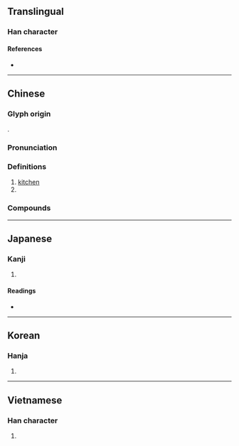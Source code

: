 {{character info/new}}
{{also|厨}}
==Translingual==

===Han character===
{{Han char|rn=53|rad=广|as=12|sn=15|four=00240|canj=IGTI|ids=⿸广尌}}

====References====
* {{Han ref|kx=0350.180|dkj=09479|dj=0661.200|hdz=20900.100|uh=5EDA|ud=24282|bh=BC70|bd=48240}}

----

==Chinese==
{{zh-forms|s=厨|alt=㕑,厨}}

===Glyph origin===
{{Han etym}}
{{Han compound|广|尌|c1=s|c2=p|ls=psc}}.

===Pronunciation===
{{zh-pron
|m=chú
|c=cyu4,ceoi4
|h=pfs=chhù
|mn=tô͘/tû
|mn_note=tô͘ - vernacular; tû - literary
|mc=y
|oc=y
|cat=n
}}

===Definitions===
{{zh-hanzi}}

# [[kitchen]]
# {{zh-original|櫥|[[closet]]; [[cupboard]]}}

===Compounds===
{{zh-der|廚房|廚具|廚娘|廚師|廚灶|廚子|八廚|天廚|中廚|兵廚之擾|廚夫|下廚|庖廚|廚餘|廚養臣|廚頭灶腦|廚人|廚下兒|幫廚|廚下|女廚|大廚|御廚|名廚|有腳書廚|碧紗廚|書廚|監廚|當廚|瓊廚金穴|墨廚|立地書廚|香積廚|郇廚|紗廚|行廚}}

----

==Japanese==

===Kanji===
{{ja-kanji|grade=|rs=广12}}

# {{defn|lang=ja|sort=广12}}

====Readings====
* {{ja-readings|goon=[[ず]] (zu), [[じゅう]] (jū)|kanon=[[ちゅう]] (chū)|kun=[[くりや]] (kuriya)}}

----

==Korean==

===Hanja===
{{ko-hanja|hangeul=[[주]]|rv=ju|mr=chu}}

# {{defn|lang=ko|sort=广12}}

----

==Vietnamese==

===Han character===
{{vi-readings|rs=广12|hanviet=chù}}

# {{defn|lang=vi|sort=广12}}